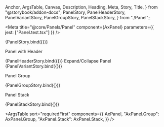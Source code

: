   Anchor,
  ArgsTable,
  Canvas,
  Description,
  Heading,
  Meta,
  Story,
  Title,
} from "@storybook/addon-docs";
  PanelStory,
  PanelHeaderStory,
  PanelVariantStory,
  PanelGroupStory,
  PanelStackStory,
} from "./Panel";

<Meta
  title="@core/Panels/Panel"
  component={AxPanel}
  parameters={{ jest: ["Panel.test.tsx"] }}
/>

<Title>Panels</Title>

<Description of={AxPanel} />

<Canvas>
  <Story name="1.Panel">{PanelStory.bind({})}</Story>
</Canvas>

<Heading storyId="core-panels-panel--2-with-header">Panel with Header</Heading>

<Canvas>
  <Story name="2.With Header">{PanelHeaderStory.bind({})}</Story>
</Canvas>

<Heading storyId="core-panels-panel--3-expand-collapse">
  Expand/Collapse Panel
</Heading>

<Canvas>
  <Story name="3.Expand Collapse">{PanelVariantStory.bind({})}</Story>
</Canvas>

<Heading storyId="core-panels-panel--4-panel-group">Panel Group</Heading>

<Canvas>
  <Story name="4.Panel Group" args={{}}>
    {PanelGroupStory.bind({})}
  </Story>
</Canvas>

<Heading storyId="core-panels-panel--5-panel-stack">Panel Stack</Heading>

<Canvas>
  <Story name="5.Panel Stack" args={{}}>
    {PanelStackStory.bind({})}
  </Story>
</Canvas>

<ArgsTable
  sort="requiredFirst"
  components={{
    AxPanel,
    "AxPanel.Group": AxPanel.Group,
    "AxPanel.Stack": AxPanel.Stack,
  }}
/>
